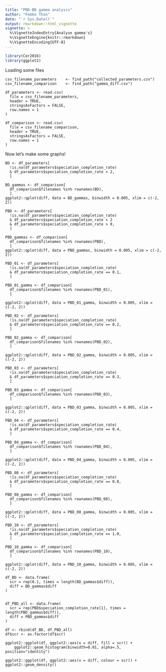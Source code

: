 ```yaml
---
title: "PBD-BD gamma analysis"
author: "Femke Thon"
date: "`r Sys.Date()`"
output: rmarkdown::html_vignette
vignette: >
  %\VignetteIndexEntry{Analyse gamma's}
  %\VignetteEngine{knitr::rmarkdown}
  %\VignetteEncoding{UTF-8}
---
```


```r
library(Cer2016)
library(ggplot2)
```

Loading some files

```
csv_filename_parameters    <- find_path("collected_parameters.csv")
csv_filename_comparison    <- find_path("gamma_diff.csv")

df_parameters <- read.csv(
  file = csv_filename_parameters,
  header = TRUE,
  stringsAsFactors = FALSE,
  row.names = 1
)

df_comparison <- read.csv(
  file = csv_filename_comparison,
  header = TRUE,
  stringsAsFactors = FALSE,
  row.names = 1
)
```

Now let's make some graphs!
```
BD <- df_parameters[
  !is.na(df_parameters$speciation_completion_rate) 
  & df_parameters$speciation_completion_rate > 2,
  ]

BD_gammas <- df_comparison[
  df_comparison$filenames %in% rownames(BD),
  ]
ggplot2::qplot(diff, data = BD_gammas, binwidth = 0.005, xlim = c(-2, 2))
```

```
PBD <- df_parameters[
  !is.na(df_parameters$speciation_completion_rate)
  & df_parameters$speciation_completion_rate < 2 
  & df_parameters$speciation_completion_rate > 0,
  ]

PBD_gammas <- df_comparison[
  df_comparison$filenames %in% rownames(PBD),
  ]
ggplot2::qplot(diff, data = PBD_gammas, binwidth = 0.005, xlim = c(-2, 2))
```

```
PBD_01 <- df_parameters[
  !is.na(df_parameters$speciation_completion_rate)
  & df_parameters$speciation_completion_rate == 0.1,
  ]

PBD_01_gamma <- df_comparison[
  df_comparison$filenames %in% rownames(PBD_01),
  ]

ggplot2::qplot(diff, data = PBD_01_gamma, binwidth = 0.005, xlim = c(-2, 2))
```

```
PBD_02 <- df_parameters[
  !is.na(df_parameters$speciation_completion_rate)
  & df_parameters$speciation_completion_rate == 0.2,
  ]

PBD_02_gamma <- df_comparison[
  df_comparison$filenames %in% rownames(PBD_02),
  ]

ggplot2::qplot(diff, data = PBD_02_gamma, binwidth = 0.005, xlim = c(-2, 2))
```

```
PBD_03 <- df_parameters[
  !is.na(df_parameters$speciation_completion_rate)
  & df_parameters$speciation_completion_rate == 0.3,
  ]

PBD_03_gamma <- df_comparison[
  df_comparison$filenames %in% rownames(PBD_03),
  ]

ggplot2::qplot(diff, data = PBD_03_gamma, binwidth = 0.005, xlim = c(-2, 2))
```

```
PBD_04 <- df_parameters[
  !is.na(df_parameters$speciation_completion_rate)
  & df_parameters$speciation_completion_rate == 0.4,
  ]

PBD_04_gamma <- df_comparison[
  df_comparison$filenames %in% rownames(PBD_04),
  ]

ggplot2::qplot(diff, data = PBD_04_gamma, binwidth = 0.005, xlim = c(-2, 2))
```

```
PBD_08 <- df_parameters[
  !is.na(df_parameters$speciation_completion_rate)
  & df_parameters$speciation_completion_rate == 0.8,
  ]

PBD_08_gamma <- df_comparison[
  df_comparison$filenames %in% rownames(PBD_08),
  ]

ggplot2::qplot(diff, data = PBD_08_gamma, binwidth = 0.005, xlim = c(-2, 2))
```

```
PBD_10 <- df_parameters[
  !is.na(df_parameters$speciation_completion_rate)
  & df_parameters$speciation_completion_rate == 1.0,
  ]

PBD_10_gamma <- df_comparison[
  df_comparison$filenames %in% rownames(PBD_10),
  ]

ggplot2::qplot(diff, data = PBD_10_gamma, binwidth = 0.005, xlim = c(-2, 2))
```

```
df_BD <- data.frame(
  scr = rep(0.1, times = length(BD_gammas$diff)),
  diff = BD_gammas$diff
)


df_PBD_all <- data.frame(
  scr = rep(PBD$speciation_completion_rate[1], times = length(PBD_gammas$diff)),
  diff = PBD_gammas$diff
)

df <- rbind(df_BD, df_PBD_all)
df$scr <- as.factor(df$scr)
```

```
ggplot2::ggplot(df, ggplot2::aes(x = diff, fill = scr)) +
    ggplot2::geom_histogram(binwidth=0.01, alpha=.5, position="identity")

ggplot2::ggplot(df, ggplot2::aes(x = diff, colour = scr)) + ggplot2::geom_density()

```
